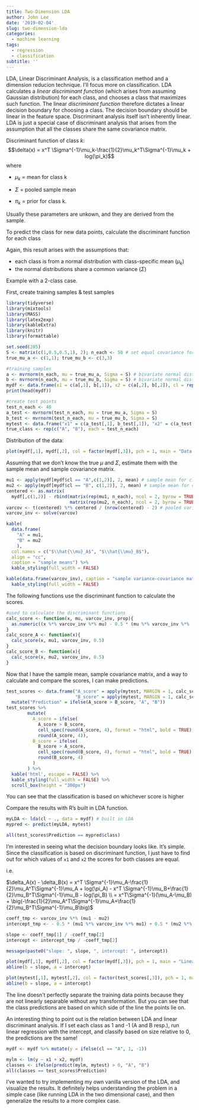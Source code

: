 ```yaml
---
title: Two-Dimension LDA
author: John Lee
date: '2019-02-04'
slug: two-dimension-lda
categories:
  - machine learning
tags:
  - regression
  - classification
subtitle: ''
---
```


LDA, Linear Discriminant Analysis, is a classification method and a dimension reducion technique. I'll focus more on classification. LDA calculates a *linear discriminant function* (which arises from assuming Gaussian distribution) for each class, and chooses a class that maximizes such function. The linear *discriminant function* therefore dictates a linear decision boundary for choosing a class. The decision boundary should be linear in the feature space. Discriminant analysis itself isn't inherently linear. LDA is just a special case of discriminant analysis that arises from the assumption that all the classes share the same covariance matrix. 

Discriminant function of class $k$:
$$\delta(x) = x^T \Sigma^{-1}\mu_k-\frac{1}{2}\mu_k^T\Sigma^{-1}\mu_k + log(\pi_k)$$
where 

- $\mu_k$ = mean for class k

- $\Sigma$ = pooled sample mean

- $\pi_k$ = prior for class k. 

Usually these parameters are unkown, and they are derived from the sample.

To predict the class for new data points, calculate the discriminant function for each class 

Again, this result arises with the assumptions that:

- each class is from a normal distribution with class-specific mean $(\mu_k)$
- the normal distributions share a common variance $(\Sigma)$


Example with a 2-class case.

First, create training samples & test samples
```r
library(tidyverse)
library(mixtools)
library(MASS)
library(latex2exp)
library(kableExtra)
library(knitr)
library(formattable)

set.seed(285)
S <- matrix(c(1,0.5,0.5,1), 2); n_each <- 50 # set equal covariance for all 
true_mu_a <- c(1,1); true_mu_b <- c(3,3)

#training samples
a <- mvrnorm(n_each, mu = true_mu_a, Sigma = S) # bivariate normal distribution with mean = (1,1)
b <- mvrnorm(n_each, mu = true_mu_b, Sigma = S) # bivariate normal distribution with mean = (3,3)
mydf <- data.frame(x1 = c(a[,1], b[,1]), x2 = c(a[,2], b[,2]), cl = rep(c('A','B'),each = n_each))
print(head(mydf))

#create test points
test_n_each <- 40
a_test <- mvrnorm(test_n_each, mu = true_mu_a, Sigma = S)
b_test <- mvrnorm(test_n_each, mu = true_mu_b, Sigma = S)
mytest <- data.frame("x1" = c(a_test[,1], b_test[,1]), "x2" = c(a_test[,2], b_test[,2]))
true_class <- rep(c("A", "B"), each = test_n_each)
```

Distribution of the data:
```r
plot(mydf[,1], mydf[,2], col = factor(mydf[,3]), pch = 1, main = "Data distribution", xlab = "x1", ylab = "x2")
```

Assuming that we don't know the true $\mu$ and $\Sigma$, estimate them with the sample mean and sample covariance matrix.
```r
mu1 <- apply(mydf[mydf$cl == "A",c(1,2)], 2, mean) # sample mean for class A
mu2 <- apply(mydf[mydf$cl == "B", c(1,2)], 2, mean) # sample mean for class B
centered <- as.matrix(
  mydf[,c(1,2)] - rbind(matrix(rep(mu1, n_each), ncol = 2, byrow = TRUE),
                        matrix(rep(mu2, n_each), ncol = 2, byrow = TRUE)))
varcov <- t(centered) %*% centered / (nrow(centered) - 2) # pooled variace-covariance matrix
varcov_inv <- solve(varcov)
```
```r
kable(
  data.frame(
    "A" = mu1,
    "B" = mu2
    ),
  col.names = c("$\\hat{\\mu}_A$", "$\\hat{\\mu}_B$"),
  align = "cc",
  caption = "sample means") %>%
  kable_styling(full_width = FALSE)

kable(data.frame(varcov_inv), caption = "sample variance-covariance matrix inverse", align = "cc") %>%
  kable_styling(full_width = FALSE)
```

The following functions use the discriminant function to calculate the scores.
```r
#used to calculate the discriminant functions
calc_score <- function(x, mu, varcov_inv, prop){
  as.numeric((x %*% varcov_inv %*% mu) - 0.5 * (mu %*% varcov_inv %*%  mu) + log(prop))
}
calc_score_A <- function(x){
  calc_score(x, mu1, varcov_inv, 0.5)
}
calc_score_B <- function(x){
  calc_score(x, mu2, varcov_inv, 0.5)
}
```

Now that I have the sample mean, sample covariance matrix, and a way to calculate and compare the scores, I can make predictions.
```r
test_scores <- data.frame("A_score" = apply(mytest, MARGIN = 1, calc_score_A),
                          "B_score" = apply(mytest, MARGIN = 1, calc_score_B)) %>%
  mutate("Prediction" = ifelse(A_score > B_score, "A", "B")) 
test_scores %>%
        mutate(
          A_score = ifelse(
            A_score > B_score, 
            cell_spec(round(A_score, 4), format = "html", bold = TRUE),
            round(A_score, 4)),
          B_score = ifelse(
            B_score > A_score,
            cell_spec(round(B_score, 4), format = "html", bold = TRUE),
            round(B_score, 4)
          )
        ) %>%
  kable('html', escape = FALSE) %>%
  kable_styling(full_width = FALSE) %>%
  scroll_box(height = "300px")
```

You can see that the classification is based on whichever score is higher

Compare the results with R's built in LDA function.
```r
myLDA <- lda(cl ~ ., data = mydf) # built in LDA
mypred <- predict(myLDA, mytest)

all(test_scores$Prediction == mypred$class)
```

I'm interested in seeing what the decision boundary looks like. It's simple. Since the classification is based on discriminant function, I just have to find out for which values of `x1` and `x2` the scores for both classes are equal.

i.e. 

$\delta_A(x) - \delta_B(x) = x^T \Sigma^{-1}\mu_A-\frac{1}{2}\mu_A^T\Sigma^{-1}\mu_A + log(\pi_A) - x^T \Sigma^{-1}\mu_B+\frac{1}{2}\mu_B^T\Sigma^{-1}\mu_B - log(\pi_B) \\ = x^T\Sigma^{-1}(\mu_A-\mu_B) + \big(-\frac{1}{2}\mu_A^T\Sigma^{-1}\mu_A+\frac{1}{2}\mu_B^T\Sigma^{-1}\mu_B\big)$

```r
coeff_tmp <- varcov_inv %*% (mu1 - mu2)
intercept_tmp <- - 0.5 * (mu1 %*% varcov_inv %*% mu1) + 0.5 * (mu2 %*% varcov_inv %*% mu2)

slope <- coeff_tmp[1] / -coeff_tmp[2]
intercept <- intercept_tmp / -coeff_tmp[2]

message(paste0("slope: ", slope, ", intercept: ", intercept))

plot(mydf[,1], mydf[,2], col = factor(mydf[,3]), pch = 1, main = "Linear Boundary with Training Points", xlab = "x1", ylab = "x2")
abline(b = slope, a = intercept)

plot(mytest[,1], mytest[,2], col = factor(test_scores[,3]), pch = 1, main = "Linear Boundary with Test Points", xlab = "x1", ylab = "x2")
abline(b = slope, a = intercept)
```

The line doesn't perfectly separate the training data points because they are not linearly separable without any transformation. But you can see that the class predictions are based on which side of the line the points lie on.

An interesting thing to point out is the relation between LDA and linear discriminant analysis. If I set each class as 1 and -1 (A and B resp.), run linear regression with the intercept, and classify based on size relative to 0, the predictions are the same!

```r
mydf <- mydf %>% mutate(y = ifelse(cl == "A", 1, -1))

mylm <- lm(y ~ x1 + x2, mydf)
classes <- ifelse(predict(mylm, mytest) > 0, "A", "B")
all(classes == test_scores$Prediction)
```

I've wanted to try implementing my own vanilla version of the LDA, and visualize the results. It definitely helps understanding the problem in a simple case (like running LDA in the two dimensional case), and then generalize the results to a more complex case.